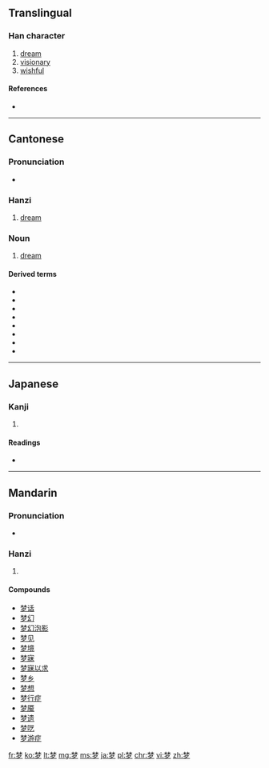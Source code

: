 {{also|夢}}
==Translingual==

===Han character===
{{Han char|rn=75|rad=木|as=07|sn=11|four=|canj=木木弓戈 (DDNI)|ids=⿱[[林]][[夕]]}}

# [[dream]]
# [[visionary]]
# [[wishful]]

====References====
* {{Han ref|kx=0530.100|dkj=14871|dj=0918.080|hdz=20863.180|uh=68A6|ud=26790}}

----

==Cantonese==

===Pronunciation===
* {{IPA|/mʊŋ˨/|lang=yue}}

===Hanzi===
{{yue-hanzi|tra=夢|jyut=mung6|y=mung6}}

# [[dream]]

===Noun===
{{yue-noun|s|tra=夢|jyut=mung6|rs=木07}}

# [[dream]]

====Derived terms====
* {{yue-tsj|惡夢|恶梦|ok3 mung6}}
* {{yue-tsj|夢遺|梦遗|mung6 wai4}}
* {{yue-tsj|夢遊|梦游|mung6 jau4}}
* {{yue-tsj|夢魘|梦魇|mung6 jim2}}
* {{yue-tsj|夢寐|梦寐|mung6 mei6}}
* {{yue-tsj|發夢|发梦|faat3 mung6}}
* {{yue-tsj|濕夢|湿梦|sap1 mung6}}
* {{yue-tsj|白日夢|白日梦|baak6 jat6 mung6}}

----

==Japanese==

===Kanji===
{{ja-kanji|grade=|rs=木07}}

# {{defn|lang=ja|sort=木07}}

====Readings====
* {{ja-readings|on=[[む]] ([[mu]])|kun=[[ゆめ]] ([[yume]]), [[くらい]] ([[kurai]]), [[ゆめみる]] ([[yumemiru]])}}

----

==Mandarin==

===Pronunciation===
* {{audio|Zh-mèng.ogg|Audio|lang=cmn}}

===Hanzi===
{{cmn-hanzi|tra=夢|pin=[[mèng]] ([[meng4]])|wg=meng<sup>4</sup>}}

# {{defn|lang=cmn|sort=木07}}

====Compounds====
* [[梦话]]
* [[梦幻]]
* [[梦幻泡影]]
* [[梦见]]
* [[梦境]]
* [[梦寐]]
* [[梦寐以求]]
* [[梦乡]]
* [[梦想]]
* [[梦行症]]
* [[梦魇]]
* [[梦遗]]
* [[梦呓]]
* [[梦游症]]

[[fr:梦]]
[[ko:梦]]
[[lt:梦]]
[[mg:梦]]
[[ms:梦]]
[[ja:梦]]
[[pl:梦]]
[[chr:梦]]
[[vi:梦]]
[[zh:梦]]